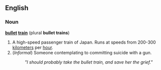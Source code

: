 ==English==

===Noun===
'''[[bullet]] [[train]]''' (plural '''bullet trains''')

# A high-speed passenger train of Japan. Runs at speeds from 200-300 [[kilometer]]s per [[hour]].
# (''Informal'') Someone contemplating to committing suicide with a gun.
#:''"I should probably take the bullet train, and save her the grief."''